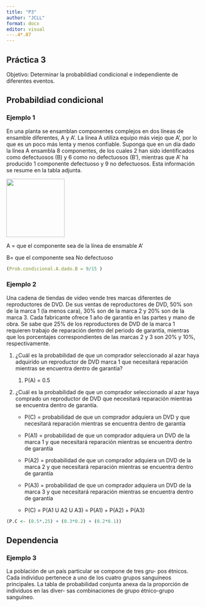 ```yaml
---
title: "P3"
author: "JCLL"
format: docx
editor: visual
---.4*.87
---
```


## Práctica 3

Objetivo: Determinar la probabildiad condicional e independiente de diferentes eventos.

## Probabildiad condicional

### Ejemplo 1

En una planta se ensamblan componentes complejos en dos líneas de ensamble diferentes, A y A'. La línea A utiliza equipo más viejo que A', por lo que es un poco más lenta y menos confiable. Suponga que en un día dado la línea A ensambla 8 componentes, de los cuales 2 han sido identificados como defectuosos (B) y 6 como no defectuosos (B'), mientras que A' ha producido 1 componente defectuoso y 9 no defectuosos. Esta información se resume en la tabla adjunta.

![](images/clipboard-3717201936.png){width="152"}

A = que el componente sea de la línea de ensmable A'

B= que el componente sea No defectuoso

```r
(Prob.condicional.A.dado.B = 9/15 )
```

### Ejemplo 2

Una cadena de tiendas de video vende tres marcas diferentes de reproductores de DVD. De sus ventas de reproductores de DVD, 50% son de la marca 1 (la menos cara), 30% son de la marca 2 y 20% son de la marca 3. Cada fabricante ofrece 1 año de garantía en las partes y mano de obra. Se sabe que 25% de los reproductores de DVD de la marca 1 requieren trabajo de reparación dentro del periodo de garantía, mientras que los porcentajes correspondientes de las marcas 2 y 3 son 20% y 10%, respectivamente.

1.  ¿Cuál es la probabilidad de que un comprador seleccionado al azar haya adquirido un reproductor de DVD marca 1 que necesitará reparación mientras se encuentra dentro de garantía?

    1.  P(A) = 0.5

2.  ¿Cuál es la probabilidad de que un comprador seleccionado al azar haya comprado un reproductor de DVD que necesitará reparación mientras se encuentra dentro de garantía.

    -   P(C) = probabilidad de que un comprador adquiera un DVD y que necesitará reparación mientras se encuentra dentro de garantía

    -   P(A1) = probabilidad de que un comprador adquiera un DVD de la marca 1 y que necesitará reparación mientras se encuentra dentro de garantía

    -   P(A2) = probabilidad de que un comprador adquiera un DVD de la marca 2 y que necesitará reparación mientras se encuentra dentro de garantía

    -   P(A3) = probabilidad de que un comprador adquiera un DVD de la marca 3 y que necesitará reparación mientras se encuentra dentro de garantía

    -   P(C) = P(A1 U A2 U A3) = P(A1) + P(A2) + P(A3)

```r
(P.C <- (0.5*.25) + (0.3*0.2) + (0.2*0.1))

```

## Dependencia

### Ejemplo 3

La población de un país particular se compone de tres gru- pos étnicos. Cada individuo pertenece a uno de los cuatro grupos sanguíneos principales. La tabla de probabilidad conjunta anexa da la proporción de individuos en las diver- sas combinaciones de grupo étnico-grupo sanguíneo.
